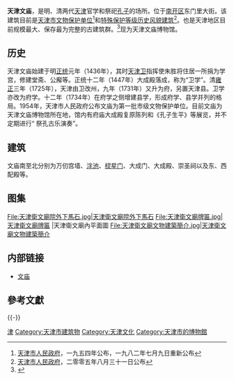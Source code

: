 {{文物保护单位
| 级别 = 省级
| 省区市 = 天津市
| 名称 = 文庙
| 图片 = [[File:天津文庙.jpg|200px]]
| 编号 = 1-19
| 分类 = 古建筑及历史纪念建筑物
| 时代 = [[明|明]]－[[清|清]]
| 所在 = [[天津市|天津市]][[南开区|南开区]]
| 登录 = 1954年天津市人民政府公布<br />1982年7月9日重新公布
}}

'''天津文庙'''，是明、清两代[[天津市|天津]]官学和祭祀[[孔子|孔子]]的场所。位于[[南开区|南开区]]东门里大街。该建筑目前是[[天津市文物保护单位|天津市文物保护单位]]<ref>[[天津市人民政府|天津市人民政府]]，一九五四年公布，一九八二年七月九日重新公布</ref>和[[天津历史风貌建筑|特殊保护等级历史风貌建筑]]<ref>[[天津市人民政府|天津市人民政府]]，二零零五年八月三十一日公布</ref>。也是天津地区目前规模最大、保存最为完整的古建筑群。<ref name="">{{cite web | language =  | publisher =  | title = 天津文庙博物馆 | url = http://www.ccda.gov.cn/ccda/PubTemplet/prite.asp?infoid=1997&style=prite | author =  | date =  | accessdate =  | archive-date = 2016-03-04 | archive-url = https://web.archive.org/web/20160304204045/http://www.ccda.gov.cn/ccda/PubTemplet/prite.asp?infoid=1997&style=prite | dead-url = no }}</ref>现为天津文庙博物馆。

== 历史 ==
天津文庙始建于明[[正统_(年号)|正统]]元年（1436年），其时[[天津卫|天津卫]]指挥使朱胜将住居一所捐为学宫，修建堂斋、公廨等。正统十二年（1447年）大成殿落成，称为“卫学”。清[[雍正|雍正]]三年（1725年），天津由卫改州，九年（1731年）又升为府，另置天津县。卫学亦改为府学。十二年（1734年）在府学之侧增建县学，形成府学、县学并列的格局。1954年，天津市人民政府公布文庙为第一批市级文物保护单位。目前文庙为天津文庙博物馆所在地，馆内有府庙大成殿复原陈列和《孔子生平》等展览，并不定期进行“ 祭孔古乐演奏”。

== 建筑 ==
{{天津历史风貌建筑
| 省区市 = 天津市
| 名称 = 文庙
| 图片 = [[File:文庙铭牌.jpg|200px]]
| 编号 = 0310003
| 等级 = 特殊保护
| 时代 = 1436年
| 所在 = [[天津市|天津市]][[南开区|南开区]]
| 公布 = 2005年8月31日
}}
文庙南至北分别为万仞宫墙、[[泮池|泮池]]、[[棂星门|棂星门]]、大成门、大成殿、崇圣祠以及东、西配殿等。

== 图集 ==
<gallery>
File:天津衛文廟院外下馬石.jpg|天津衛文廟院外下馬石
File:天津衛文廟牌匾.jpg|天津衛文廟牌匾
|天津衛文廟內平面圖
File:天津衛文廟文物建築簡介.jpg|天津衛文廟文物建築簡介
</gallery>

== 内部链接 ==
* [[文庙|文庙]]

== 參考文獻 ==
<div class="references-small">
<references />
</div>

{{-}}
{{天津市境内的孔庙}}
{{老天津卫}}
{{天津市博物馆}}
{{天津市文物保护单位}}
[[Category:中国孔庙|津]]
[[Category:天津市建筑物|Category:天津市建筑物]]
[[Category:天津文化|Category:天津文化]]
[[Category:天津市的博物館|Category:天津市的博物館]]